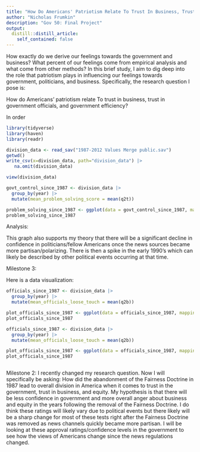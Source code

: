 ```yaml
---
title: "How Do Americans' Patriotism Relate To Trust In Business, Trust In Government Officials, and Government Efficiency?"
author: "Nicholas Frumkin"
description: "Gov 50: Final Project"
output:
  distill::distill_article:
    self_contained: false
---
```


  How exactly do we derive our feelings towards the government and business? What percent of our feelings come from empirical analysis and what come from other methods? In this brief study, I aim to dig deep into the role that patriotism plays in influencing our feelings towards government, politicians, and business. Specifically, the research question I pose is:

How do Americans' patriotism relate To trust in business, trust in government officials, and government efficiency?

In order 









```r
library(tidyverse)
library(haven)
library(readr)

division_data <- read_sav("1987-2012 Values Merge public.sav")
getwd() 
write_csv(x=division_data, path="division_data") |>
   na.omit(division_data)

view(division_data)
```





```r
govt_control_since_1987 <- division_data |>
  group_by(year) |>
  mutate(mean_problem_solving_score = mean(q2t))

problem_solving_since_1987 <- ggplot(data = govt_control_since_1987, mapping = aes(x = year, y = mean_problem_solving_score)) + geom_point() + labs(x = "Year", y = "Score of Problem Solving Ability", title = "Can Americans Solve Our Own Problems?"  ) + geom_smooth()
problem_solving_since_1987
```
Analysis:

This graph also supports my theory that there will be a significant decline in confidence in politicians/fellow Americans once the news sources became more partisan/polarizing. There is then a spike in the early 1990's which can likely be described by other political events occurring at that time. 





Milestone 3:

Here is a data visualization: 

```r
officials_since_1987 <- division_data |>
  group_by(year) |>
  mutate(mean_officials_loose_touch = mean(q2b))

plot_officials_since_1987 <- ggplot(data = officials_since_1987, mapping = aes(x = year, y = mean_officials_loose_touch)) + geom_point() + labs(x = "Year", y = "Rating (Higher rating = More aware of struggles", title = "Rating of Politician's Awareness of Stuggles in America"  ) + geom_smooth()
plot_officials_since_1987
```




```r
officials_since_1987 <- division_data |>
  group_by(year) |>
  mutate(mean_officials_loose_touch = mean(q2b))

plot_officials_since_1987 <- ggplot(data = officials_since_1987, mapping = aes(x = year, y = mean_officials_loose_touch)) + geom_point() + labs(x = "Year", y = "Rating (Higher rating = More aware of struggles", title = "Rating of Politician's Awareness of Stuggles in America"  ) + geom_smooth()
plot_officials_since_1987



```






Milestone 2: 
I recently changed my research question. Now I will specifically be asking: How did the abandonment of the Fairness Doctrine in 1987 lead to overall division in America when it comes to trust in the government, trust in business, and equity. My hypothesis is that there will be less confidence in government and more overall anger about business and equity in the years following the removal of the Fairness Doctrine. I do think these ratings will likely vary due to political events but there likely will be a sharp change for most of these tests right after the Fairness Doctrine was removed as news channels quickly became more partisan. I will be looking at these approval ratings/confidence levels in the government to see how the views of Americans change since the news regulations changed.























